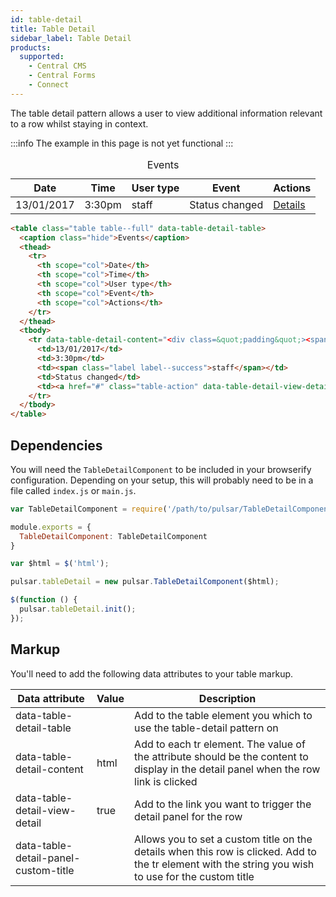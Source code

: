 ```yaml
---
id: table-detail
title: Table Detail
sidebar_label: Table Detail
products:
  supported:
    - Central CMS
    - Central Forms
    - Connect
---
```


The table detail pattern allows a user to view additional information relevant to a row whilst staying in context.

:::info
The example in this page is not yet functional
:::

<div className="d-example">
  <table className="table table--full" data-table-detail-table>
    <caption className="hide">Events</caption>
    <thead>
      <tr>
        <th scope="col">Date</th>
        <th scope="col">Time</th>
        <th scope="col">User type</th>
        <th scope="col">Event</th>
        <th scope="col">Actions</th>
      </tr>
    </thead>
    <tbody>
      <tr data-table-detail-content="<div className=&quot;padding&quot;><span className=&quot;label&quot;>Waiting on client</span> to <span className=&quot;label&quot;>Open</span></div>" data-table-detail-panel-custom-title="A custom title set on the clicked TR">
        <td>13/01/2017</td>
        <td>3:30pm</td>
        <td><span className="label label--success">staff</span></td>
        <td>Status changed</td>
        <td><a href="#" className="table-action" data-table-detail-view-detail="true">Details</a></td>
      </tr>
    </tbody>
  </table>
</div>

```html
<table class="table table--full" data-table-detail-table>
  <caption class="hide">Events</caption>
  <thead>
    <tr>
      <th scope="col">Date</th>
      <th scope="col">Time</th>
      <th scope="col">User type</th>
      <th scope="col">Event</th>
      <th scope="col">Actions</th>
    </tr>
  </thead>
  <tbody>
    <tr data-table-detail-content="<div class=&quot;padding&quot;><span class=&quot;label&quot;>Waiting on client</span> to <span class=&quot;label&quot;>Open</span></div>" data-table-detail-panel-custom-title="A custom title set on the clicked TR">
      <td>13/01/2017</td>
      <td>3:30pm</td>
      <td><span class="label label--success">staff</span></td>
      <td>Status changed</td>
      <td><a href="#" class="table-action" data-table-detail-view-detail="true">Details</a></td>
    </tr>
  </tbody>
</table>
```

## Dependencies

You will need the `TableDetailComponent` to be included in your browserify configuration. Depending on your setup, this will probably need to be in a file called `index.js` or `main.js`.

```js title="index.js"
var TableDetailComponent = require('/path/to/pulsar/TableDetailComponent');

module.exports = {
  TableDetailComponent: TableDetailComponent
}
```

```js title="main.js"
var $html = $('html');

pulsar.tableDetail = new pulsar.TableDetailComponent($html);

$(function () {
  pulsar.tableDetail.init();
});
```

## Markup

You'll need to add the following data attributes to your table markup.

| Data attribute | Value | Description |
| -------------- | ----- | ----------- |
| data-table-detail-table | | Add to the table element you which to use the table-detail pattern on |
| data-table-detail-content | html | Add to each tr element. The value of the attribute should be the content to display in the detail panel when the row link is clicked |
| data-table-detail-view-detail | true | Add to the link you want to trigger the detail panel for the row |
| data-table-detail-panel-custom-title | | Allows you to set a custom title on the details when this row is clicked. Add to the tr element with the string you wish to use for the custom title |